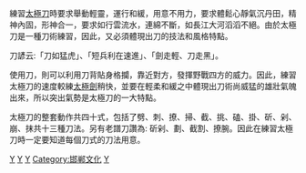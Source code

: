 {{mergeto|楊氏太極拳}}練習[[太極刀|太極刀]]時要求舉動輕靈，運行和緩，用意不用力，要求體鬆心靜氣沉丹田，精神內固，形神合一，要求如行雲流水，連綿不斷，如長江大河滔滔不絕。由於太極刀是一種刀術練習，因此，又必須體現出刀的技法和風格特點。

刀諺云:「刀如猛虎」、「短兵利在速進」、「劍走輕、刀走黑」。

使用刀，則可以利用刀背貼身格攔，靠近對方，發揮野戰四方的威力。因此，練習太極刀的速度較練[[太極劍|太極劍]]稍快，並要在輕柔和緩之中體現出刀術尚威猛的雄壯氣魄出來，所以突出氣勢是太極刀的一大特點。

太極刀的整套動作共四十式，包括了劈、刺、撩、掃、截、挑、磕、掛、斫、剁、崩、抹共十三種刀法。另有老譜刀讚為: 斫剁、劃、截割、撩腕。因此在練習太極刀時一定要知道每個刀式的刀法用意。

[[Category:中國武術|Y]]
[[Category:太極拳|Y]]
[[Category:河北体育|Y]]
[[Category:邯郸文化|Category:邯郸文化]]
[[Category:永年区|Y]]